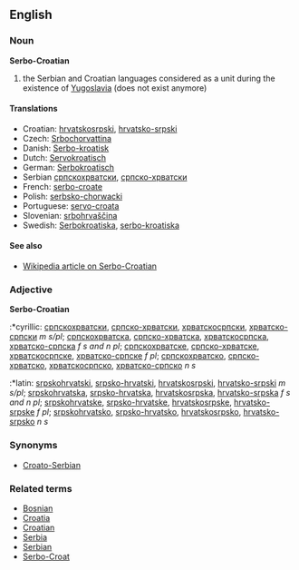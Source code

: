 ==English==
===Noun===
'''Serbo-Croatian'''

# the Serbian and Croatian languages considered as a unit during the existence of [[Yugoslavia]] (does not exist anymore)

====Translations====
*Croatian: [[hrvatskosrpski]], [[hrvatsko-srpski]]
*Czech: [[Srbochorvattina]]
*Danish: [[Serbo-kroatisk]]
*Dutch: [[Servokroatisch]]
*German: [[Serbokroatisch]]
*Serbian [[српскохрватски]], [[српско-хрватски]]
*French: [[serbo-croate]]
*Polish: [[serbsko-chorwacki]] 
*Portuguese: [[servo-croata]]
*Slovenian: [[srbohrvaščina]]
*Swedish: [[Serbokroatiska]], [[serbo-kroatiska]]

====See also====
*[[w:Serbo-Croatian language|Wikipedia article on Serbo-Croatian]]

===Adjective===
'''Serbo-Croatian'''
:*cyrillic: [[српскохрватски]], [[српско-хрватски]], [[хрватскосрпски]], [[хрватско-српски]] ''m s/pl''; [[српскохрватска]], [[српско-хрватска]], [[хрватскосрпска]], [[хрватско-српска]] ''f s and n pl''; [[српскохрватске]], [[српско-хрватске]], [[хрватскосрпске]], [[хрватско-српске]] ''f pl''; [[српскохрватско]], [[српско-хрватско]], [[хрватскосрпско]], [[хрватско-српско]] ''n s''
:*latin: [[srpskohrvatski]], [[srpsko-hrvatski]], [[hrvatskosrpski]], [[hrvatsko-srpski]] ''m s/pl''; [[srpskohrvatska]], [[srpsko-hrvatska]], [[hrvatskosrpska]], [[hrvatsko-srpska]] ''f s and n pl''; [[srpskohrvatske]], [[srpsko-hrvatske]], [[hrvatskosrpske]], [[hrvatsko-srpske]] ''f pl''; [[srpskohrvatsko]], [[srpsko-hrvatsko]], [[hrvatskosrpsko]], [[hrvatsko-srpsko]] ''n s''

===Synonyms===
*[[Croato-Serbian]]

===Related terms===
*[[Bosnian]]
*[[Croatia]]
*[[Croatian]]
*[[Serbia]]
*[[Serbian]]
*[[Serbo-Croat]]